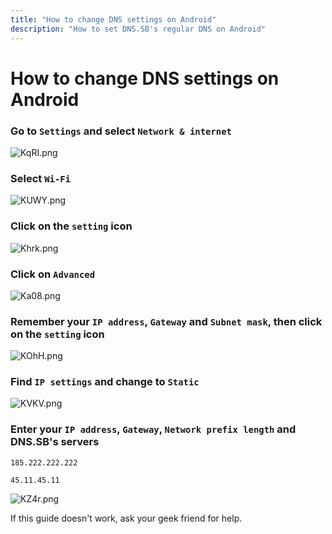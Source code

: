 ```yaml
---
title: "How to change DNS settings on Android"
description: "How to set DNS.SB's regular DNS on Android"
---
```



# How to change DNS settings on Android

<StepContainer>

### Go to `Settings` and select `Network & internet`

![KqRI.png](https://s3.image.hosting/2021/07/02/KqRI.png)

### Select `Wi-Fi`

![KUWY.png](https://s3.image.hosting/2021/07/02/KUWY.png)

### Click on the `setting` icon

![Khrk.png](https://s3.image.hosting/2021/07/02/Khrk.png)

### Click on `Advanced`

![Ka08.png](https://s3.image.hosting/2021/07/02/Ka08.png)

### Remember your `IP address`, `Gateway` and `Subnet mask`, then click on the `setting` icon

![KOhH.png](https://s3.image.hosting/2021/07/02/KOhH.png)

### Find `IP settings` and change to `Static`

![KVKV.png](https://s3.image.hosting/2021/07/02/KVKV.png)

### Enter your `IP address`, `Gateway`, `Network prefix length` and DNS.SB's servers

```
185.222.222.222
```

```
45.11.45.11
```

![KZ4r.png](https://s3.image.hosting/2021/07/02/KZ4r.png)
</StepContainer>

<Callout type="warning">
If this guide doesn't work, ask your geek friend for help.
</Callout>
